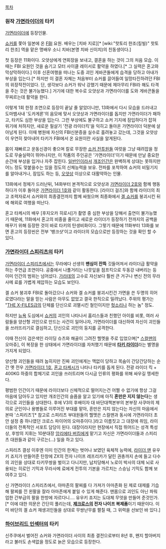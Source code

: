 [[목차]]

=== 원작 [[가면라이더]]의 타키 ===
[[가면라이더]]에 등장인물.

[[쇼커]]를 쫓아 일본에 온 [[FBI]] 요원. 배우는 [치바 지로][* [wiki:"핫토리 한조(킬빌)" 핫토리 한조] 역을 맡은 명배우 소니 치바(본명 치바 신이치)의 친동생이다.]

첫 등장은 11화이다. 오얏상에게 연회장을 보내고, 결혼을 하는 것이 그의 처음 모습. 이때는 FBI 요원인 것을 숨기고 모터 사이클 레이서로 활약을 하였다.[* 그 실력은 혼고와 막상막하이다.] 이후 신혼여행을 떠나는 도중 괴인 게바콘돌에게 습격을 당하고 아내가 부상을 입는다.[* 하지만 이 결혼 자체는 처음부터 쇼커를 끌어들여 일망타진하려던 FBI의 위장작전이었다. 단, 생각보다 쇼커가 워낙 강했기 때문에 제아무리 FBI라 해도 타격을 주는 것은 불가능했다.] 거기에 대한 복수로 오얏상과 가면라이더를 도와 게바콘돌을 무찌르는데 활약을 한다. 

이렇게 1회 한정 조연으로 등장이 끝날 줄 알았더니만, 13화에서 다시 모습을 드러내고 도마뱀사내 '도카게론'의 음모에 맞서 오얏상과 가면라이더를 돕지만 가면라이더가 패하고, 타키도 심한 부상을 입는다. 그런 부상에도 불구하고 쇼커 기지에 잠입하다가 잡혀 위기에 처하지만, 새로운 필살기 '전광 라이더킥'을 익히고 돌아온 가면라이더 덕분에 살아남게 된다. 이때 병원에 자신의 FBI신분증을 실수로 흘려놓고 갔는데, 그것을 오얏상이 우연히 찾아내어 타키가 FBI에서 온 요원이란 사실을 알게된다. 

몸이 재빠르고 운동신경이 좋으며 칼로 무장한 [[쇼커 전투원]]들 여럿을 그냥 때려잡을 정도로 무술실력이 뛰어나지만, 이 작품의 주인공은 '가면라이더'이기 때문에 만날 중요한 순간에 부상을 입거나 자주 잡힌다. [[일반인]]이라서 [[개조인간]]은 완벽하게 상대는 못하지만 어느 정도 맞붙을수는 있을 정도의 신체능력을 보유. 전파를 포착하여 쇼커의 비밀기지를 알아내거나, 잠입도 하는 등, [[오얏상]] 이상으로 대활약하는 인물.

13화에서 정체가 드러난뒤, 14화부터 본격적으로 오얏상과 [[가면라이더 2호]]와 함께 행동하다가 이후 돌아온 [[가면라이더 1호]]와 같이 활동한다. [라이더 걸즈]와 함께 라이더의 최고 조력자로서 쇼커와의 최종결전까지 함께 싸웠으며 최종화에서 [[겔 쇼커]]를 붕괴시킨 뒤에 해외로 여행을 떠난다. 

혼고 타케시의 배우 [후지오카 히로시]가 촬영 중 심한 부상을 당해서 출연이 불가능했기 때문에, 11화에서 혼고의 비중을 줄이고 새로운 라이더가 등장하기 전까지의 공백을 매꾸기 위해 등장한 것이 바로 타키의 탄생비화이다. 그렇기 때문에 11화부터 13화를 보면 혼고의 등장씬은 전부 '뱅크샷'이고 라이더의 모습으로만 등장하는 것을 확인 할 수 있다.

=== [[가면라이더 스피리츠]]의 타키 ===
[[가면라이더 스피리츠]]에서는 무라에다 선생의 '''팬심이 잔뜩''' 깃들어져서 라이더급 활약을 하는 주연급 조연이다. 공중에서 나풀거리는 나뭇잎을 점프킥으로 두동강 내버리는 등 이미 인간의 범위는 넘어섰다. [[가라데]]의 고수로 자신보다 훨씬 큰 거구나 변신 전의 무라사메 료를 가볍게 제압하는 모습도 보인다.

겔 쇼커 붕괴후 FBI로 돌아갔으나 쇼커와 겔 쇼커를 붕괴시킨건 가면을 쓴 두명의 히어로였다라는 말을 믿는 사람은 아무도 없었고 결국 한직으로 밀려났다. 주위의 평가는 "[[THE X-FILES]]급의 단체를 단신으로 괴멸시킨 철인이지만 [[헛소리]]나 하는 놈" 정도.

하지만 [[뉴욕]] 도심에서 [[쇼커]]의 괴인의 나타나서 홈리스들과 친했던 아이를 비롯, 여러 사람들을 양산형 괴인으로 만드는 사건이 일어나자, 가면라이더를 대신하여 자신이 괴인들을 쓰러뜨리기로 결심하고, 단신으로 괴인의 둥지를 공격한다.

이때 전신이 검은색인 라이딩 슈츠와 해골이 그려진 헬멧을 주로 입었으며[* [[스컬맨]]의 오마쥬], 이 복장을 한 상태에서 가면라이더를 자처했기 때문에 '''[[타키 라이더]]'''라는 별명을 가지게 되었다. 

양산형 괴인들을 때려 눕히지만 진짜 괴인에게는 맥없이 당하고 목숨이 간당간당하는 순간 옛 전우 [[가면라이더 1호]], [[혼고 타케시]]가 나타나 타키를 돕게 된다. 전광 라이더 킥 + 400KG 하중의 합체기로 괴인을 쓰러트리며 다시금 인류의 평화를 위해 싸우길 맹세한다.

평범한 인간이기 때문에 라이더보다 신체적으로 떨어지는건 어쩔 수 없기에 항상 그걸 마음에 담아두고 있지만 개조인간의 슬픔을 알고 있기에 아직 '''혼만은 지지 않는다'''는 생각으로 괴인들을 상대한다. 후에 V3의 후배이자 대 바단대책본부의 본부장 사쿠마의 제의로 군인이나 용병들로 이루어진 부대를 맡아, 혼만은 지지 않는다는 자신의 마음에서 본따 '스피리츠'[* 참고로 스피리츠 부대원들의 헬멧은 스컬맨과 동시에 가면라이더 초안 설정 중 하나였던 크로스 파이어의 오마쥬이다.]라고 이름짓고 그 대장에 취임, 라이더들의 전폭적인 서포트 담당이 된다. 대장이라지만 현장에서 직접 뛰어드는 성격 특성상, 후방의 지휘는 10분대장 [[앙리에타 버킴]]에게 맡기고 자신은 가면라이더들과 스피리츠 대원들과 같이 구르는(...) 일을 하고 있다.

스피리츠 결성 이후엔 이미 인간의 한계는 벗어나 보였던 육체적 능력에, [[라이더 맨]] 유우키 죠지가 만들어준 탄창에 ZX의 전자 나이프 레프리카가 달린 권총까지 손에 들고 다수의 괴인을 상대로 타키무쌍을 벌이고 다니지만, 납치당해서 노로이 박사의 대체 뇌로 사용되는 히로인 기믹과 무라사메 료에게 전투의 기본을 가르치는 스승님 기믹도 함께 보여주고 있다.

신 가면라이더 스피리츠에서, 아마존의 팔찌를 다 가져가 아마존화 된 제로 대제를 기습해 팔찌를 낀 왼팔을 잘라 아마존에게 붙일 수 있게 해준다. 맨몸으로 괴인도 아닌 파워업한 간부급의 팔을 한방에 자르다니.... 유우키 죠지는 도대체 무엇을 만들어 준것인가.[* 이에 대한 의문은 간단히 풀리는데,  '''[[제크로스]]의 전자 나이프 복제품'''이기 때문이다. 이미 바단의 겔 쇼커 재생괴인들을 상대로 무쌍난무를 펼칠 때, 그 위력을 선보인 바 있다.]

=== [[하이브리드 인섹터]]의 타키 ===
신주쿠에서 벌어진 쇼커와 가면라이더 사이의 최종 결전으로부터 8년 후, 왠지 할아버지라고 불러도 손색없을 정도로 늙은 모습으로 등장한다.
